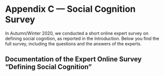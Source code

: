# Appendix C — Social Cognition Survey {#appendixC}

In Autumn/Winter 2020, we conducted a short online expert survey on defining social cognition, as reported in the Introduction. Below you find the full survey, including the questions and the answers of the experts.

## Documentation of the Expert Online Survey “Defining Social Cognition” {-#social-cognition-survey}
\begin{minipage}{\textwidth}
\includepdf[pages={1}, scale=0.85, offset=0 -1cm, pagecommand={}]{../supplements/social_cognition_survey.pdf}
\end{minipage}

\includepdf[pages={2-}, scale=0.85, pagecommand={}]{../supplements/social_cognition_survey.pdf}

\newpage